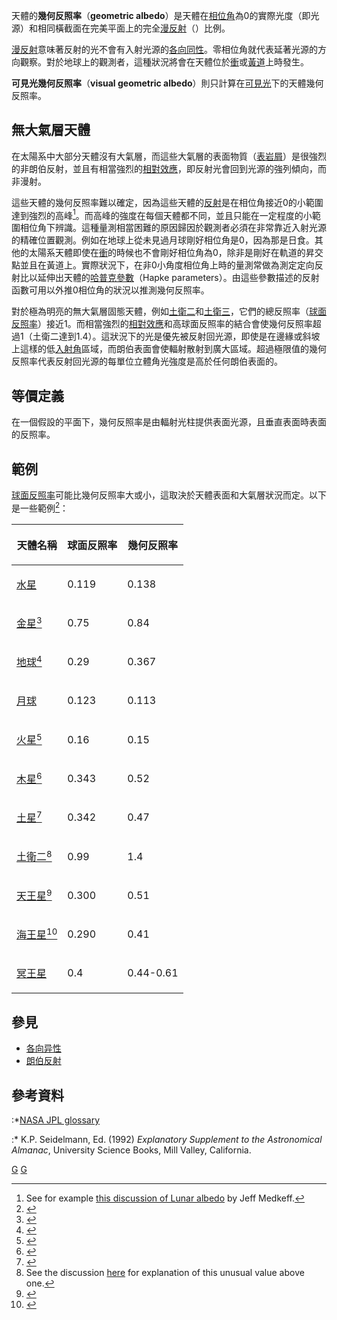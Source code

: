 天體的'''幾何反照率'''（'''geometric albedo'''）是天體在[[相位角_(天文學)|相位角]]為0的實際光度（即光源）和相同橫截面在完美平面上的完全[[漫反射|漫反射]]（{{link-en|朗伯反射|Lambertian reflectance|朗伯平面}}）比例。

[[漫反射|漫反射]]意味著反射的光不會有入射光源的[[各向同性|各向同性]]。零相位角就代表延著光源的方向觀察。對於地球上的觀測者，這種狀況將會在天體位於[[衝_(天體位置)|衝]]或[[黃道|黃道]]上時發生。

'''可見光幾何反照率'''（'''visual geometric albedo'''）則只計算在[[可見光|可見光]]下的天體幾何反照率。

==無大氣層天體==
在太陽系中大部分天體沒有大氣層，而這些大氣層的表面物質（[[表岩屑|表岩屑]]）是很強烈的非朗伯反射，並且有相當強烈的[[相對效應|相對效應]]，即反射光會回到光源的強列傾向，而非漫射。

這些天體的幾何反照率難以確定，因為這些天體的[[雙向反射分佈函數|反射]]是在相位角接近0的小範圍達到強烈的高峰<ref name=medkeff>See for example [http://jeff.medkeff.com/astro/lunar/obs_tech/albedo.htm this discussion of Lunar albedo] {{webarchive|url=https://web.archive.org/web/20080523151225/http://jeff.medkeff.com/astro/lunar/obs_tech/albedo.htm |date=2008-05-23 }} by Jeff Medkeff.</ref>。而高峰的強度在每個天體都不同，並且只能在一定程度的小範圍相位角下辨識。這種量測相當困難的原因歸因於觀測者必須在非常靠近入射光源的精確位置觀測。例如在地球上從未見過月球剛好相位角是0，因為那是日食。其他的太陽系天體即使在[[衝_(天體位置)|衝]]的時候也不會剛好相位角為0，除非是剛好在軌道的昇交點並且在黃道上。實際狀況下，在非0小角度相位角上時的量測常做為測定定向反射比以延伸出天體的[[哈普克參數|哈普克參數]]（Hapke parameters）。由這些參數描述的反射函數可用以外推0相位角的狀況以推測幾何反照率。

對於極為明亮的無大氣層固態天體，例如[[土衛二|土衛二]]和[[土衛三|土衛三]]，它們的總反照率（[[球面反照率|球面反照率]]）接近1。而相當強烈的[[相對效應|相對效應]]和高球面反照率的結合會使幾何反照率超過1（土衛二達到1.4）。這狀況下的光是優先被反射回光源，即使是在邊緣或斜坡上這樣的低[[入射角|入射角]]區域，而朗伯表面會使輻射散射到廣大區域。超過極限值的幾何反照率代表反射回光源的每單位立體角光強度是高於任何朗伯表面的。

==等價定義==
在一個假設的平面下，幾何反照率是由輻射光柱提供表面光源，且垂直表面時表面的反照率。

==範例==
[[球面反照率|球面反照率]]可能比幾何反照率大或小，這取決於天體表面和大氣層狀況而定。以下是一些範例<ref>{{Cite web |url=http://hyperphysics.phy-astr.gsu.edu/hbase/phyopt/albedo.html |title=Albedo of the Earth<!-- Bot generated title --> |accessdate=2012-02-26 |archive-date=2017-07-05 |archive-url=https://web.archive.org/web/20170705093846/http://hyperphysics.phy-astr.gsu.edu/hbase/phyopt/albedo.html |dead-url=no }}</ref>：
{| class="wikitable" style="width:500px;"
|-
!天體名稱 !!球面反照率 !!幾何反照率
|-
|[[水星|水星]]|| 0.119 || 0.138 
|-
|[[金星|金星]]<ref Name="MallamaVenus">{{cite journal|author=Mallama, A.; Wang, D.; Howard, R.A.|title=Venus phase function and forward scattering from H2SO4|journal=Icarus|volume=182|pages=10–22|year=2006|doi=10.1016/j.icarus.2005.12.014|bibcode=2006Icar..182...10M}}</ref>|| 0.75 || 0.84 
|-
|[[地球|地球]]<ref name="earth_fact_sheet">{{cite web|last1=Williams|first1=David R.|date=2004-09-01|url=http://nssdc.gsfc.nasa.gov/planetary/factsheet/earthfact.html|title=Earth Fact Sheet|publisher=NASA|accessdate=2010-08-09|archive-date=2010-10-30|archive-url=https://web.archive.org/web/20101030234253/http://nssdc.gsfc.nasa.gov/planetary/factsheet/earthfact.html|dead-url=no}}</ref>|| 0.29 || 0.367 
|-
|[[月球|月球]]|| 0.123 || 0.113 
|-
|[[火星|火星]]<ref>{{Cite web |url=http://nssdc.gsfc.nasa.gov/planetary/factsheet/marsfact.html |title=Mars Fact Sheet, NASA |accessdate=2012-02-26 |archive-date=2010-06-12 |archive-url=https://web.archive.org/web/20100612092806/http://nssdc.gsfc.nasa.gov/planetary/factsheet/marsfact.html |dead-url=no }}</ref>|| 0.16 || 0.15 
|-
|[[木星|木星]]<ref>{{Cite web |url=http://nssdc.gsfc.nasa.gov/planetary/factsheet/jupiterfact.html |title=Jupiter Fact Sheet, NASA |access-date=2012-02-26 |archive-url=https://www.webcitation.org/62D9vKbZz?url=http://nssdc.gsfc.nasa.gov/planetary/factsheet/jupiterfact.html |archive-date=2011-10-05 |dead-url=yes }}</ref>|| 0.343 || 0.52
|-
|[[土星|土星]]<ref>{{Cite web |url=http://nssdc.gsfc.nasa.gov/planetary/factsheet/saturnfact.html |title=Saturn Fact Sheet, NASA |access-date=2012-02-26 |archive-url=https://www.webcitation.org/616VxHVlQ?url=http://nssdc.gsfc.nasa.gov/planetary/factsheet/saturnfact.html |archive-date=2011-08-21 |dead-url=yes }}</ref>|| 0.342 || 0.47
|-
|[[土衛二|土衛二]]<ref>See the discussion [http://www.unmannedspaceflight.com/lofiversion/index.php/t2586.html here] {{Wayback|url=http://www.unmannedspaceflight.com/lofiversion/index.php/t2586.html |date=20160311092909 }} for explanation of this unusual value above one.</ref>|| 0.99 || 1.4 
|-
|[[天王星|天王星]]<ref>{{Cite web |url=http://nssdc.gsfc.nasa.gov/planetary/factsheet/uranusfact.html |title=Uranus Fact Sheet, NASA |accessdate=2012-02-26 |archive-date=2011-08-11 |archive-url=https://www.webcitation.org/60qT3owNB?url=http://nssdc.gsfc.nasa.gov/planetary/factsheet/uranusfact.html |dead-url=no }}</ref>|| 0.300 || 0.51
|-
|[[海王星|海王星]]<ref>{{Cite web |url=http://nssdc.gsfc.nasa.gov/planetary/factsheet/neptunefact.html |title=Neptune Fact Sheet, NASA |accessdate=2012-02-26 |archive-date=2010-07-01 |archive-url=https://web.archive.org/web/20100701192119/http://nssdc.gsfc.nasa.gov/planetary/factsheet/neptunefact.html |dead-url=no }}</ref>|| 0.290 || 0.41
|-
|[[冥王星|冥王星]]|| 0.4 || 0.44-0.61 
|}

==參見==
* [[各向异性|各向异性]]
* [[朗伯反射|朗伯反射]]

==參考資料==
:*[http://ssd.jpl.nasa.gov/?glossary&term=albedo NASA JPL glossary] {{Wayback|url=http://ssd.jpl.nasa.gov/?glossary&term=albedo |date=20120204054647 }}
:* K.P. Seidelmann, Ed. (1992) ''Explanatory Supplement to the Astronomical Almanac'', University Science Books, Mill Valley, California.
<references/>

{{DEFAULTSORT:Geometric Albedo}}
[[Category:觀測天文學|G]]
[[Category:辐射度学|G]]